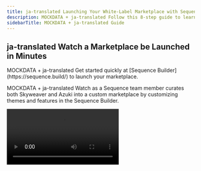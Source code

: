 ```yaml
---
title: ja-translated Launching Your White-Label Marketplace with Sequence Builder
description: MOCKDATA + ja-translated Follow this 8-step guide to learn how to use the Sequence Builder which offers game builders a white-label marketplace that can be easily customized and integrated into their game experience without any coding experience needed.
sidebarTitle: MOCKDATA + ja-translated Guide
---
```



## ja-translated Watch a Marketplace be Launched in Minutes

<Note>
  MOCKDATA + ja-translated Get started quickly at [Sequence Builder](https://sequence.build/) to launch your marketplace.
</Note>

MOCKDATA + ja-translated Watch as a Sequence team member curates both Skyweaver and Azuki into a custom marketplace by customizing themes and features in the Sequence Builder.

<Frame>
  <video controls className="w-full aspect-video" src="/video/builder/07_Marketplace.mp4" />
</Frame>

## ja-translated Launch a Marketplace

<Note>
  MOCKDATA + ja-translated Get started quickly at [Sequence Builder](https://sequence.build/) to launch your marketplace.
</Note>

MOCKDATA + ja-translated Follow this 8-step guide to customize and launch a white-label marketplace in minutes with a set of EVM based collectibles.

<Steps>
  <Step title="ja-translated Create Project">
    ja-translated Complete [steps 1-5 of the following guide to create a project](/solutions/builder/getting-started#get-started).
  </Step>

  <Step title="MOCKDATA + ja-translated Optional: Create Collectible">
    ja-translated If you already have a Collectible, skip to the next step, or, complete [the following guide to create a collectible](/solutions/collectibles/contracts/deploy-an-item-collection) and [add a collection to your collectible](/solutions/builder/collections) to include on your marketplace.
  </Step>

  <Step title="MOCKDATA + ja-translated Deploy White-label Marketplace">
    ja-translated After accessing your project, and the `Marketplace` nav tab in the `Monetize` dropdown, select `Create my marketplace`

    <Frame>
      MOCKDATA + ja-translated ![deploy new marketplace](/images/marketplace/builder_deploy_new_marketplace.png)
    </Frame>
  </Step>

  <Step title="ja-translated Add a Collectible to Marketplace">
    MOCKDATA + ja-translated Next, select the `+ Add contract` button, and copy and paste a contract address into the field to search and include on the marketplace.

    <Frame>
      ja-translated ![add new contract to marketplace](/images/marketplace/builder_add_new_contract_to_marketplace.png)
    </Frame>

    MOCKDATA + ja-translated Repeat this step until you are happy with your marketplace curation.
  </Step>

  <Step title="ja-translated Add Supported Currencies">
    MOCKDATA + ja-translated Add a currency to transact with on the marketplace, by first accessing settings for a collectible:

    <Frame>
      ja-translated ![access collectible settings](/images/marketplace/builder_marketplace_update_settings_of_collectible.png)
    </Frame>

    MOCKDATA + ja-translated Then add new custom currency:

    <Frame>
      ja-translated ![add new custom currency](/images/marketplace/builder_add_new_custom_currency.png)
    </Frame>

    MOCKDATA + ja-translated Input a currency token into the search field:

    <Frame>
      ja-translated ![add new custom currency](/images/marketplace/builder_add_new_custom_currency_2.png)
    </Frame>

    MOCKDATA + ja-translated Select the currency, then confirm and save it:

    <Frame>
      ja-translated ![add new custom currency](/images/marketplace/builder_add_new_custom_currency_3.png)
    </Frame>
  </Step>

  <Step title="MOCKDATA + ja-translated Choose Marketplace Destination">
    ja-translated For each collectible, select the destination marketplace where new listings will be created.

    <Frame>
      MOCKDATA + ja-translated ![choose marketplace type](/images/marketplace/builder_markeplace_setting_update_marketplace_type.png)
    </Frame>

    #### MOCKDATA + ja-translated Sequence Market

    MOCKDATA + ja-translated This marketplace type enables users to create custom listings and offers on a decentralized orderbook, available for anyone to partake in commerce, allowing for time expiry of orders, custom pricing, and ERC20 custom currency types, as well as other features.

    MOCKDATA + ja-translated All your NFTs can be configured to list directly on other marketplaces such as Magic Eden, OpenSea, and more. In that case, they will no longer be listed by default on the Sequence Marketplace, but Sequence will still detect and display them seamlessly. This setup gives you full flexibility over distribution while keeping your NFTs visible both on your custom marketplace and across the broader NFT ecosystem.

    <SupportedMarketplacesTable />
  </Step>

  <Step title="ja-translated Update Marketplace Settings">
    MOCKDATA + ja-translated Open marketplace settings to update configuration

    <Frame>
      ja-translated ![marketplace settings](/images/marketplace/builder_marketplace_update_settings.png)
    </Frame>

    <Accordion title="MOCKDATA + ja-translated General">
      ##### ja-translated `Marketplace Name`

      MOCKDATA + ja-translated Edit and update the marketplace name, located in the top left hand corner, over the banner, and in the webpage document title (i.e. the browser tab title).

      ##### ja-translated `Landing Banner`

      MOCKDATA + ja-translated Edit and update the banner image that is located in the top of marketplace, reaching horizontally across the marketplace page.

      ##### ja-translated `Description`

      MOCKDATA + ja-translated Add a descripiton to be featured on top of the banner.

      ##### ja-translated `Website`

      MOCKDATA + ja-translated Add an external website to link to.

      ##### ja-translated `Discord`

      MOCKDATA + ja-translated Add a Discord server to be linked to with an icon.

      ##### ja-translated `X`

      MOCKDATA + ja-translated Add an X profile to be linked to with an icon.

      ##### ja-translated `Instagram`

      MOCKDATA + ja-translated Add an Instagram account to be linked to with an icon.

      ##### ja-translated `YouTube`

      MOCKDATA + ja-translated Add an YouTube page to be linked to with an icon.

      ##### ja-translated `TikTok`

      MOCKDATA + ja-translated Add an TikTok to be linked to with an icon.
    </Accordion>

    <Accordion title="ja-translated Appearance">
      ##### MOCKDATA + ja-translated `Header Logo`

      ja-translated Update the header logo of the marketplace at the top of the screen.

      ##### MOCKDATA + ja-translated `Favicon`

      ja-translated Update the favicon logo for the website to be displayed in the tab of the browser.
    </Accordion>

    <Accordion title="MOCKDATA + ja-translated Advanced">
      ##### ja-translated `Custom Subdomain`

      MOCKDATA + ja-translated Add a custom domain so that users can access the marketplace from a public URL of your choosing that is not randomly generated.

      ##### ja-translated `Select Sequence Wallet Type`

      MOCKDATA + ja-translated Select wallet type [Sequence Embedded Wallet](/solutions/wallets/embedded-wallet/overview).

      ##### ja-translated `Enable Multiple Supported Wallets`

      MOCKDATA + ja-translated Add various other community based wallets, like Metamask or Coinbase.

      ##### ja-translated `Enable EIP-6963 Wallets`

      MOCKDATA + ja-translated EIP-6963, titled "Multi Injected Provider Discovery," is an Ethereum Improvement Proposal that introduces a standardized method for decentralized applications (dApps) to detect and interact with multiple wallet providers injected into a web page so that wallet don't overlap in the inject javascript global object.
    </Accordion>

    #### ja-translated Danger zone

    ##### MOCKDATA + ja-translated `Delete Marketplace`

    ja-translated Delete your marketplace and all it's data, an irreversible step.
  </Step>

  <Step title="MOCKDATA + ja-translated Launch Marketplace">
    ja-translated Once you're finished, launch your marketplace and share with your friends and community!

    <Frame>
      MOCKDATA + ja-translated ![launch marketplace](/images/marketplace/builder_marketplace_launch.png)
    </Frame>
  </Step>
</Steps>